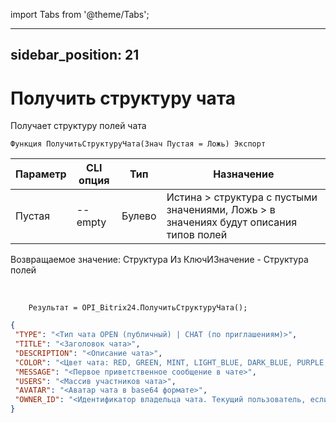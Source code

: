 ﻿import Tabs from '@theme/Tabs';

---
sidebar_position: 21
---

# Получить структуру чата
 Получает структуру полей чата



`Функция ПолучитьСтруктуруЧата(Знач Пустая = Ложь) Экспорт`

  | Параметр | CLI опция | Тип | Назначение |
  |-|-|-|-|
  | Пустая | --empty | Булево | Истина > структура с пустыми значениями, Ложь > в значениях будут описания типов полей |

  
  Возвращаемое значение:   Структура Из КлючИЗначение - Структура полей

<br/>




```bsl title="Пример кода"
    Результат = OPI_Bitrix24.ПолучитьСтруктуруЧата();
```
    



```json title="Результат"
{
 "TYPE": "<Тип чата OPEN (публичный) | CHAT (по приглашениям)>",
 "TITLE": "<Заголовок чата>",
 "DESCRIPTION": "<Описание чата>",
 "COLOR": "<Цвет чата: RED, GREEN, MINT, LIGHT_BLUE, DARK_BLUE, PURPLE, AQUA, ...>",
 "MESSAGE": "<Первое приветственное сообщение в чате>",
 "USERS": "<Массив участников чата>",
 "AVATAR": "<Аватар чата в base64 формате>",
 "OWNER_ID": "<Идентификатор владельца чата. Текущий пользователь, если не указано>"
}
```

